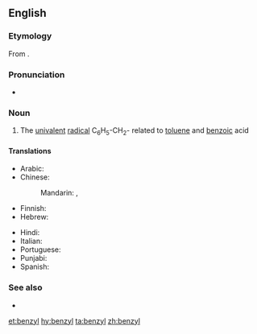 ==English==

===Etymology===
From {{affix|en|benz-|-yl}}.

===Pronunciation===
* {{audio|en-us-benzyl.ogg|Audio (US)|lang=en}}

===Noun===
{{en-noun}}

# {{lb|en|organic chemistry|especially in combination}} The [[univalent]] [[radical]] C<sub>6</sub>H<sub>5</sub>-CH<sub>2</sub>- related to [[toluene]] and [[benzoic]] acid

====Translations====
{{trans-top|chemical compound}}
* Arabic: {{t|ar|بنزيل}}
* Chinese:
*: Mandarin: {{t+|cmn|苄|tr=biàn}}, {{t+|cmn|苄基|tr=biànjī}}
* Finnish: {{t|fi|bentsyyli}}
* Hebrew: {{t|he|בנזיל}}
{{trans-mid}}
* Hindi: {{t|hi|धूपल}}
* Italian: {{t|it|benzile|m}}
* Portuguese: {{t|pt|benzilo|m}}
* Punjabi: {{t|pa|ਬੈਨਜ਼ਾਈਲ}}
* Spanish: {{t|es|bencilo|m}}
{{trans-bottom}}

===See also===
* {{l|en|benzylene}}

[[et:benzyl]]
[[hy:benzyl]]
[[ta:benzyl]]
[[zh:benzyl]]